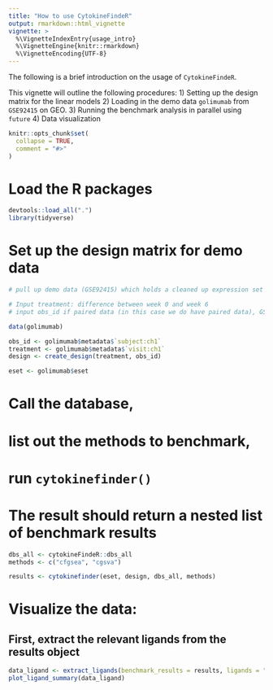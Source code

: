 ```yaml
---
title: "How to use CytokineFindeR"
output: rmarkdown::html_vignette
vignette: >
  %\VignetteIndexEntry{usage_intro}
  %\VignetteEngine{knitr::rmarkdown}
  %\VignetteEncoding{UTF-8}
---
```


The following is a brief introduction on the usage of `CytokineFindeR`. 

This vignette will outline the following procedures:
1) Setting up the design matrix for the linear models
2) Loading in the demo data `golimumab` from `GSE92415` on GEO.
3) Running the benchmark analysis in parallel using `future`
4) Data visualization

```r
knitr::opts_chunk$set(
  collapse = TRUE,
  comment = "#>"
)
```

# Load the R packages
```r
devtools::load_all(".")
library(tidyverse)
```

# Set up the design matrix for demo data 
```r
# pull up demo data (GSE92415) which holds a cleaned up expression set and meta data subset for the treatment (golimumab) on ulcerative colitus patients

# Input treatment: difference between week 0 and week 6
# input obs_id if paired data (in this case we do have paired data), GSM IDs different for same sample IDs due to different time points

data(golimumab)

obs_id <- golimumab$metadata$`subject:ch1`
treatment <- golimumab$metadata$`visit:ch1`
design <- create_design(treatment, obs_id)

eset <- golimumab$eset
```

# Call the database, 
# list out the methods to benchmark, 
# run `cytokinefinder()`
# The result should return a nested list of benchmark results
```r
dbs_all <- cytokineFindeR::dbs_all
methods <- c("cfgsea", "cgsva")

results <- cytokinefinder(eset, design, dbs_all, methods)
```

# Visualize the data:
## First, extract the relevant ligands from the results object
```r
data_ligand <- extract_ligands(benchmark_results = results, ligands = "TNF")
plot_ligand_summary(data_ligand)
```

